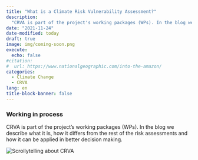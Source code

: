 ```yaml
---
title: "What is a Climate Risk Vulnerability Assessment?"
description: 
  "CRVA is part of the project's working packages (WPs). In the blog we describe what it is, how it differs from the rest of the risk assessments and how it can be applied in better decision making."
date: "2021-11-24"
date-modified: today
draft: true
image: img/coming-soon.png
execute:
  echo: false
#citation:
#  url: https://www.nationalgeographic.com/into-the-amazon/
categories:
  - Climate Change
  - CRVA
lang: en
title-block-banner: false
---
```


### Working in process

CRVA is part of the project's working packages (WPs). In the blog we describe what it is, how it differs from the rest of the risk assessments and how it can be applied in better decision making.

![](img/coming-soon.png "Scrollytelling about CRVA")